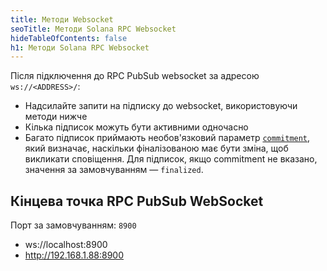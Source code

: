 ```yaml
---
title: Методи Websocket
seoTitle: Методи Solana RPC Websocket
hideTableOfContents: false
h1: Методи Solana RPC Websocket
---
```


Після підключення до RPC PubSub websocket за адресою `ws://<ADDRESS>/`:

- Надсилайте запити на підписку до websocket, використовуючи методи нижче
- Кілька підписок можуть бути активними одночасно
- Багато підписок приймають необов'язковий параметр
  [`commitment`](/docs/rpc/#configuring-state-commitment), який визначає,
  наскільки фіналізованою має бути зміна, щоб викликати сповіщення. Для
  підписок, якщо commitment не вказано, значення за замовчуванням — `finalized`.

## Кінцева точка RPC PubSub WebSocket

Порт за замовчуванням: `8900`

- ws://localhost:8900
- http://192.168.1.88:8900

